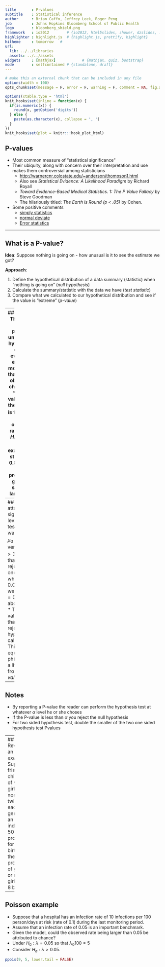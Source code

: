 ```yaml
---
title       : P-values
subtitle    : Statistical inference
author      : Brian Caffo, Jeffrey Leek, Roger Peng 
job         : Johns Hopkins Bloomberg School of Public Health
logo        : bloomberg_shield.png
framework   : io2012        # {io2012, html5slides, shower, dzslides, ...}
highlighter : highlight.js  # {highlight.js, prettify, highlight}
hitheme     : tomorrow   # 
url:
  lib: ../../libraries
  assets: ../../assets
widgets     : [mathjax]            # {mathjax, quiz, bootstrap}
mode        : selfcontained # {standalone, draft}
---
```

```r
# make this an external chunk that can be included in any file
options(width = 100)
opts_chunk$set(message = F, error = F, warning = F, comment = NA, fig.align = 'center', dpi = 100, tidy = F, cache.path = '.cache/', fig.path = 'fig/')

options(xtable.type = 'html')
knit_hooks$set(inline = function(x) {
  if(is.numeric(x)) {
    round(x, getOption('digits'))
  } else {
    paste(as.character(x), collapse = ', ')
  }
})
knit_hooks$set(plot = knitr:::hook_plot_html)
```

## P-values

* Most common measure of "statistical significance"
* Their ubiquity, along with concern over their interpretation and use
  makes them controversial among statisticians
  * [http://warnercnr.colostate.edu/~anderson/thompson1.html](http://warnercnr.colostate.edu/~anderson/thompson1.html)
  * Also see *Statistical Evidence: A Likelihood Paradigm* by Richard Royall 
  * *Toward Evidence-Based Medical Statistics. 1: The P Value Fallacy* by Steve Goodman
  * The hilariously titled: *The Earth is Round (p < .05)* by Cohen.
* Some positive comments
  * [simply statistics](http://simplystatistics.org/2012/01/06/p-values-and-hypothesis-testing-get-a-bad-rap-but-we/)
  * [normal deviate](http://normaldeviate.wordpress.com/2013/03/14/double-misunderstandings-about-p-values/)
  * [Error statistics](http://errorstatistics.com/2013/06/14/p-values-cant-be-trusted-except-when-used-to-argue-that-p-values-cant-be-trusted/)

---


## What is a P-value? 

__Idea__: Suppose nothing is going on - how unusual is it to see the estimate we got?

__Approach__: 

1. Define the hypothetical distribution of a data summary (statistic) when "nothing is going on" (_null hypothesis_)
2. Calculate the summary/statistic with the data we have (_test statistic_)
3. Compare what we calculated to our hypothetical distribution and see if the value is "extreme" (_p-value_)

---
## P-values
* The P-value is the probability under the null hypothesis of obtaining evidence as extreme or more extreme than would be observed by chance alone
* If the P-value is small, then either $H_0$ is true and we have observed a rare event or $H_0$ is false
*  In our example the $T$ statistic was $0.8$. 
  * What's the probability of getting a $T$ statistic as large as $0.8$?
```r
pt(0.8, 15, lower.tail = FALSE) 
```
* Therefore, the probability of seeing evidence as extreme or more extreme than that actually obtained under $H_0$ is `r pt(0.8, 15, lower.tail = FALSE)`

---
## The attained significance level
* Our test statistic was $2$ for $H_0 : \mu_0  = 30$ versus $H_a:\mu > 30$.
* Notice that we rejected the one sided test when $\alpha = 0.05$, would we reject if $\alpha = 0.01$, how about $0.001$?
* The smallest value for alpha that you still reject the null hypothesis is called the {\bf attained significance level}
* This is equivalent, but philosophically a little different from, the *P-value*

---
## Notes
* By reporting a P-value the reader can perform the hypothesis
  test at whatever $\alpha$ level he or she choses
* If the P-value is less than $\alpha$ you reject the null hypothesis 
* For two sided hypothesis test, double the smaller of the two one
  sided hypothesis test Pvalues

---
## Revisiting an earlier example
- Suppose a friend has $8$ children, $7$ of which are girls and none are twins
- If each gender has an independent $50$% probability for each birth, what's the probability of getting $7$ or more girls out of $8$ births?
```r
choose(8, 7) * .5 ^ 8 + choose(8, 8) * .5 ^ 8 
pbinom(6, size = 8, prob = .5, lower.tail = FALSE)
```

---
## Poisson example
- Suppose that a hospital has an infection rate of 10 infections per 100 person/days at risk (rate of 0.1) during the last monitoring period.
- Assume that an infection rate of 0.05 is an important benchmark. 
- Given the model, could the observed rate being larger than 0.05 be attributed to chance?
- Under $H_0: \lambda = 0.05$ so that $\lambda_0 100 = 5$
- Consider $H_a: \lambda > 0.05$.

```r
ppois(9, 5, lower.tail = FALSE)
```




